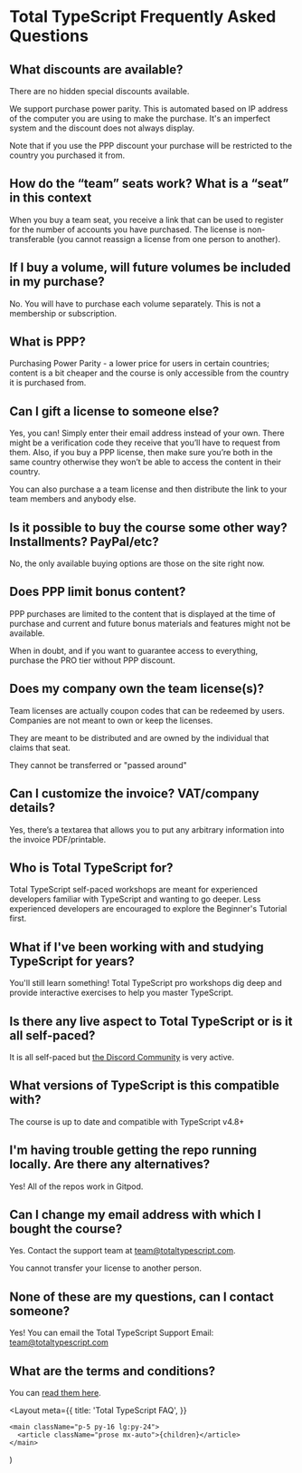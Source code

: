 # Total TypeScript Frequently Asked Questions

## What discounts are available?

There are no hidden special discounts available.

We support purchase power parity. This is automated based on IP address of the computer you are using to make the purchase. It's an imperfect system and the discount does not always display.

Note that if you use the PPP discount your purchase will be restricted to the country you purchased it from.

## How do the “team” seats work? What is a “seat” in this context

When you buy a team seat, you receive a link that can be used to register for the number of accounts you have purchased. The license is non-transferable (you cannot reassign a license from one person to another).

## If I buy a volume, will future volumes be included in my purchase?

No. You will have to purchase each volume separately. This is not a membership or subscription.

## What is PPP?

Purchasing Power Parity - a lower price for users in certain countries; content is a bit cheaper and the course is only accessible from the country it is purchased from.

## Can I gift a license to someone else?

Yes, you can! Simply enter their email address instead of your own. There might be a verification code they receive that you’ll have to request from them. Also, if you buy a PPP license, then make sure you’re both in the same country otherwise they won’t be able to access the content in their country.

You can also purchase a a team license and then distribute the link to your team members and anybody else.

## Is it possible to buy the course some other way? Installments? PayPal/etc?

No, the only available buying options are those on the site right now.

## Does PPP limit bonus content?

PPP purchases are limited to the content that is displayed at the time of purchase and current and future bonus materials and features might not be available.

When in doubt, and if you want to guarantee access to everything, purchase the PRO tier without PPP discount.

## Does my company own the team license(s)?

Team licenses are actually coupon codes that can be redeemed by users. Companies are not meant to own or keep the licenses.

They are meant to be distributed and are owned by the individual that claims that seat.

They cannot be transferred or "passed around"

## Can I customize the invoice? VAT/company details?

Yes, there’s a textarea that allows you to put any arbitrary information into the invoice PDF/printable.

## Who is Total TypeScript for?

Total TypeScript self-paced workshops are meant for experienced developers familiar with TypeScript and wanting to go deeper. Less experienced developers are encouraged to explore the Beginner's Tutorial first.

## What if I've been working with and studying TypeScript for years?

You'll still learn something! Total TypeScript pro workshops dig deep and provide interactive exercises to help you master TypeScript.

## Is there any live aspect to Total TypeScript or is it all self-paced?

It is all self-paced but [the Discord Community](/discord) is very active.

## What versions of TypeScript is this compatible with?

The course is up to date and compatible with TypeScript v4.8+

## I'm having trouble getting the repo running locally. Are there any alternatives?

Yes! All of the repos work in Gitpod. 


## Can I change my email address with which I bought the course?

Yes. Contact the support team at [team@totaltypescript.com](mailto:team@totaltypescript.com?subject=Total%20TypeScript:%20Email%20Change%20Request).

You cannot transfer your license to another person.

## None of these are my questions, can I contact someone?

Yes! You can email the Total TypeScript Support Email: [team@totaltypescript.com](mailto:team@totaltypescript.com?subject=Total%20TypeScript:%20Email%20Question)

## What are the terms and conditions?

You can [read them here](/privacy).


<Layout
meta={{
title: 'Total TypeScript FAQ',
}}
>
    <main className="p-5 py-16 lg:py-24">
      <article className="prose mx-auto">{children}</article>
    </main>
</Layout>
)
